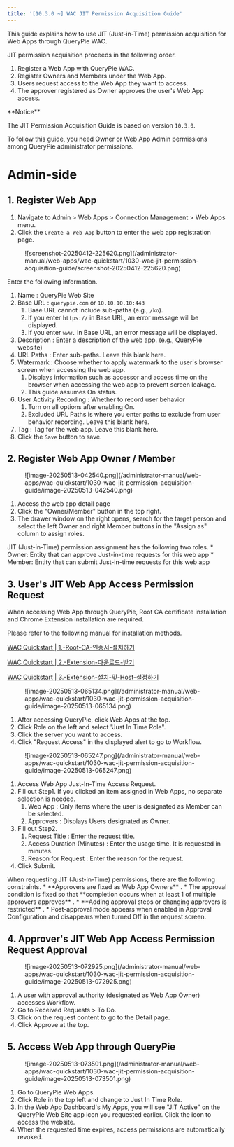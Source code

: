 ```yaml
---
title: '[10.3.0 ~] WAC JIT Permission Acquisition Guide'
---
```



This guide explains how to use JIT (Just-in-Time) permission acquisition for Web Apps through QueryPie WAC.

JIT permission acquisition proceeds in the following order.

1. Register a Web App with QueryPie WAC.
2. Register Owners and Members under the Web App.
3. Users request access to the Web App they want to access.
4. The approver registered as Owner approves the user's Web App access.

<Callout type="info">
**Notice**

The JIT Permission Acquisition Guide is based on version `10.3.0`.

To follow this guide, you need Owner or Web App Admin permissions among QueryPie administrator permissions.
</Callout>


# Admin-side

## 1. Register Web App

1. Navigate to Admin &gt; Web Apps &gt; Connection Management &gt; Web Apps menu.
2. Click the `Create a Web App` button to enter the web app registration page.

<figure data-layout="center" data-align="center">
![screenshot-20250412-225620.png](/administrator-manual/web-apps/wac-quickstart/1030-wac-jit-permission-acquisition-guide/screenshot-20250412-225620.png)
</figure>

Enter the following information.

1. Name : QueryPie Web Site
2. Base URL : `querypie.com` or `10.10.10.10:443` 
    1. Base URL cannot include sub-paths (e.g., `/ko`).
    2. If you enter `https://` in Base URL, an error message will be displayed.
    3. If you enter `www.` in Base URL, an error message will be displayed.
3. Description : Enter a description of the web app. (e.g., QueryPie website)
4. URL Paths : Enter sub-paths. Leave this blank here.
5. Watermark : Choose whether to apply watermark to the user's browser screen when accessing the web app.
    1. Displays information such as accessor and access time on the browser when accessing the web app to prevent screen leakage.
    2. This guide assumes On status.
6. User Activity Recording : Whether to record user behavior
    1. Turn on all options after enabling On.
    2. Excluded URL Paths is where you enter paths to exclude from user behavior recording. Leave this blank here.
7. Tag : Tag for the web app. Leave this blank here.
8. Click the `Save` button to save.

## 2. Register Web App Owner / Member

<figure data-layout="center" data-align="center">
![image-20250513-042540.png](/administrator-manual/web-apps/wac-quickstart/1030-wac-jit-permission-acquisition-guide/image-20250513-042540.png)
</figure>

1. Access the web app detail page 
2. Click the "Owner/Member" button in the top right.
3. The drawer window on the right opens, search for the target person and select the left Owner and right Member buttons in the "Assign as" column to assign roles.

<Callout type="info">
JIT (Just-in-Time) permission assignment has the following two roles.
* Owner: Entity that can approve Just-in-time requests for this web app
* Member: Entity that can submit Just-in-time requests for this web app
</Callout>

## 3. User's JIT Web App Access Permission Request

<Callout type="info">
When accessing Web App through QueryPie, Root CA certificate installation and Chrome Extension installation are required.

Please refer to the following manual for installation methods.

[WAC Quickstart | 1.-Root-CA-인증서-설치하기](.#1.-root-ca-%ec%9d%b8%ec%a6%9d%ec%84%9c-%ec%84%a4%ec%b9%98%ed%95%98%ea%b8%b0)

[WAC Quickstart | 2.-Extension-다운로드-받기](.#2.-extension-%eb%8b%a4%ec%9a%b4%eb%a1%9c%eb%93%9c-%eb%b0%9b%ea%b8%b0)

[WAC Quickstart | 3.-Extension-설치-및-Host-설정하기](.#3.-extension-%ec%84%a4%ec%b9%98-%eb%b0%8f-host-%ec%84%a4%ec%a0%95%ed%95%98%ea%b8%b0)
</Callout>

<figure data-layout="center" data-align="center">
![image-20250513-065134.png](/administrator-manual/web-apps/wac-quickstart/1030-wac-jit-permission-acquisition-guide/image-20250513-065134.png)
</figure>

1. After accessing QueryPie, click Web Apps at the top.
2. Click Role on the left and select "Just In Time Role".
3. Click the server you want to access.
4. Click "Request Access" in the displayed alert to go to Workflow.


<figure data-layout="center" data-align="center">
![image-20250513-065247.png](/administrator-manual/web-apps/wac-quickstart/1030-wac-jit-permission-acquisition-guide/image-20250513-065247.png)
</figure>

1. Access Web App Just-In-Time Access Request.
2. Fill out Step1. If you clicked an item assigned in Web Apps, no separate selection is needed.
    1. Web App : Only items where the user is designated as Member can be selected.
    2. Approvers : Displays Users designated as Owner.
3. Fill out Step2.
    1. Request Title : Enter the request title.
    2. Access Duration (Minutes) : Enter the usage time. It is requested in minutes.
    3. Reason for Request : Enter the reason for the request.
4. Click Submit.

<Callout type="info">
When requesting JIT (Just-in-Time) permissions, there are the following constraints.
*  **Approvers are fixed as Web App Owners** .
* The approval condition is fixed so that **completion occurs when at least 1 of multiple approvers approves** .
*  **Adding approval steps or changing approvers is restricted** .
* Post-approval mode appears when enabled in Approval Configuration and disappears when turned Off in the request screen.
</Callout>

## 4. Approver's JIT Web App Access Permission Request Approval

<figure data-layout="center" data-align="center">
![image-20250513-072925.png](/administrator-manual/web-apps/wac-quickstart/1030-wac-jit-permission-acquisition-guide/image-20250513-072925.png)
</figure>

1. A user with approval authority (designated as Web App Owner) accesses Workflow.
2. Go to Received Requests &gt; To Do.
3. Click on the request content to go to the Detail page.
4. Click Approve at the top.


## 5. Access Web App through QueryPie

<figure data-layout="center" data-align="center">
![image-20250513-073501.png](/administrator-manual/web-apps/wac-quickstart/1030-wac-jit-permission-acquisition-guide/image-20250513-073501.png)
</figure>

1. Go to QueryPie Web Apps.
2. Click Role in the top left and change to Just In Time Role.
3. In the Web App Dashboard's My Apps, you will see "JIT Active" on the QueryPie Web Site app icon you requested earlier. Click the icon to access the website.
4. When the requested time expires, access permissions are automatically revoked.


